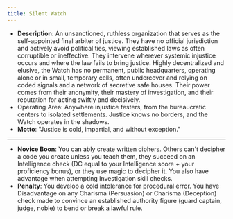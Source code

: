 ```yaml
---
title: Silent Watch
---
```


- **Description**: An unsanctioned, ruthless organization that serves as the self-appointed final arbiter of justice. They have no official jurisdiction and actively avoid political ties, viewing established laws as often corruptible or ineffective. They intervene wherever systemic injustice occurs and where the law fails to bring justice. Highly decentralized and elusive, the Watch has no permanent, public headquarters, operating alone or in small, temporary cells, often undercover and relying on coded signals and a network of secretive safe houses. Their power comes from their anonymity, their mastery of investigation, and their reputation for acting swiftly and decisively.
- Operating Area: Anywhere injustice festers, from the bureaucratic centers to isolated settlements. Justice knows no borders, and the Watch operates in the shadows.
- **Motto**: "Justice is cold, impartial, and without exception."
---
- **Novice Boon**: You can ably create written ciphers. Others can't decipher a code you create unless you teach them, they succeed on an Intelligence check (DC equal to your Intelligence score + your proficiency bonus), or they use magic to decipher it. You also have advantage when attempting Investigation skill checks.
- **Penalty**: You develop a cold intolerance for procedural error. You have Disadvantage on any Charisma (Persuasion) or Charisma (Deception) check made to convince an established authority figure (guard captain, judge, noble) to bend or break a lawful rule.
